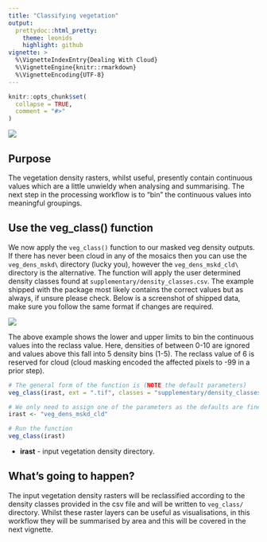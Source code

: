 ```yaml
---
title: "Classifying vegetation"
output: 
  prettydoc::html_pretty:
    theme: leonids
    highlight: github
vignette: >
  %\VignetteIndexEntry{Dealing With Cloud}
  %\VignetteEngine{knitr::rmarkdown}
  %\VignetteEncoding{UTF-8}
---
```


```r
knitr::opts_chunk$set(
  collapse = TRUE,
  comment = "#>"
)
```

![](plots/tree_logo_small.png)

## Purpose
The vegetation density rasters, whilst useful, presently contain continuous 
values which are a little unwieldy when analysing and summarising. The next step 
in the processing workflow is to "bin" the continuous values into meaningful 
groupings.

## Use the veg_class() function
We now apply the `veg_class()` function to our masked veg density outputs. If there 
has never been cloud in any of the mosaics then you can use the `veg_dens_mskd\` 
directory (lucky you), however the `veg_dens_mskd_cld\` directory is the alternative. 
The function will apply the user determined density classes found at 
`supplementary/density_classes.csv`. The example shipped with the package most 
likely contains the correct values but as always, if unsure please check. Below 
is a screenshot of shipped data, make sure you follow the same format if changes 
are required.

![](plots/densityclasses.png)

The above example shows the lower and upper limits to bin the continuous values 
into the reclass value. Here, densities of between 0-10 are ignored and values 
above this fall into 5 density bins (1-5). The reclass value of 6 is reserved for 
cloud (cloud masking encoded the affected pixels to -99 in a prior step).

```r
# The general form of the function is (NOTE the default parameters)
veg_class(irast, ext = ".tif", classes = "supplementary/density_classes.csv")

# We only need to assign one of the parameters as the defaults are fine
irast <- "veg_dens_mskd_cld"

# Run the function
veg_class(irast)

```

* **irast** - input vegetation density directory.

## What's going to happen?
The input vegetation density rasters will be reclassified according to the density 
classes provided in the csv file and will be written to `veg_class/` directory. 
Whilst these raster layers can be useful as visualisations, in this workflow they will 
be summarised by area and this will be covered in the next vignette.
